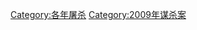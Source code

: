 {{cat topic in year| topic=屠殺| year=2009}}

[[Category:各年屠杀|Category:各年屠杀]]
[[Category:2009年谋杀案|Category:2009年谋杀案]]